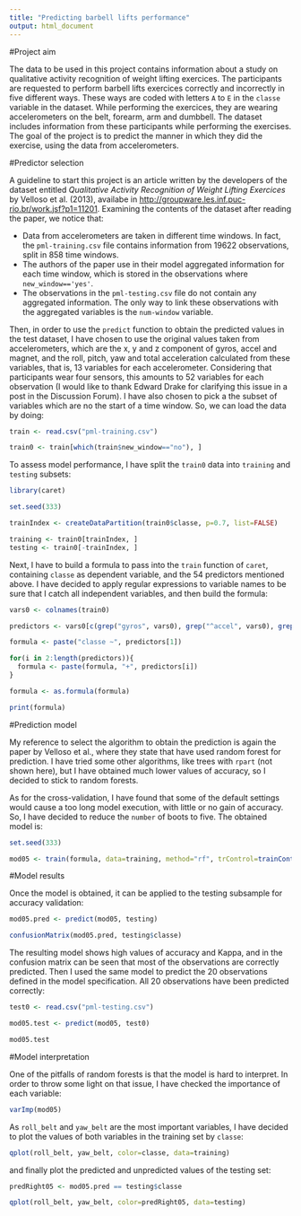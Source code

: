```yaml
---
title: "Predicting barbell lifts performance"
output: html_document
---
```


#Project aim

The data to be used in this project contains information about a study on qualitative activity recognition of weight lifting exercices. The participants are requested to perform barbell lifts exercices correctly and incorrectly in five different ways. These ways are coded with letters `A` to `E` in the `classe` variable in the dataset. While performing the exercices, they are wearing accelerometers on the belt, forearm, arm and dumbbell. The dataset includes information from these participants while performing the exercises. The goal of the project is to predict the manner in which they did the exercise, using the data from accelerometers.

#Predictor selection

A guideline to start this project is an article written by the developers of the dataset entitled *Qualitative Activity Recognition of Weight Lifting Exercices* by Velloso et al. (2013), availabe in <http://groupware.les.inf.puc-rio.br/work.jsf?p1=11201>. Examining the contents of the dataset after reading the paper, we notice that:

* Data from accelerometers are taken in different time windows. In fact, the `pml-training.csv` file contains information from 19622 observations, split in 858 time windows.
* The authors of the paper use in their model aggregated information for each time window, which is stored in the observations where `new_window=='yes'`.
* The observations in the `pml-testing.csv` file do not contain any aggregated information. The only way to link these observations with the aggregated variables is the `num-window` variable.

Then, in order to use the `predict` function to obtain the predicted values in the test dataset, I have chosen to use the original values taken from accelerometers, which are the x, y and z component of gyros, accel and magnet, and the roll, pitch, yaw and total acceleration calculated from these variables, that is, 13 variables for each accelerometer. Considering that participants wear four sensors, this amounts to 52 variables for each observation (I would like to thank Edward Drake for clarifying this issue in a post in the Discussion Forum). I have also chosen to pick a the subset of variables which are no the start of a time window. So, we can load the data by doing:

```r
train <- read.csv("pml-training.csv")

train0 <- train[which(train$new_window=="no"), ]
```

To assess model performance, I have split the `train0` data into `training` and `testing` subsets:

```r
library(caret)

set.seed(333)

trainIndex <- createDataPartition(train0$classe, p=0.7, list=FALSE)

training <- train0[trainIndex, ]
testing <- train0[-trainIndex, ]
```

Next, I have to build a formula to pass into the `train` function of  `caret`, containing `classe` as dependent variable, and the 54 predictors mentioned above. I have decided to apply regular expressions to variable names to be sure that I catch all independent variables, and then build the formula:

```r
vars0 <- colnames(train0)

predictors <- vars0[c(grep("gyros", vars0), grep("^accel", vars0), grep("magnet", vars0), grep("^roll", vars0), grep("^pitch", vars0), grep("^yaw", vars0), grep("^total", vars0))]

formula <- paste("classe ~", predictors[1])

for(i in 2:length(predictors)){
  formula <- paste(formula, "+", predictors[i])
}

formula <- as.formula(formula)

print(formula)
```

#Prediction model

My reference to select the algorithm to obtain the prediction is again the paper by Velloso et al., where they state that have used random forest for prediction. I have tried some other algorithms, like trees with `rpart` (not shown here), but I have obtained much lower values of accuracy, so I decided to stick to random forests.

As for the cross-validation, I have found that some of the default settings would cause a too long model execution, with little or no gain of accuracy. So, I have decided to reduce the `number` of boots to five. The obtained model is:

```r
set.seed(333)

mod05 <- train(formula, data=training, method="rf", trControl=trainControl(number=5), prox=TRUE)
```

#Model results

Once the model is obtained, it can be applied to the testing subsample for accuracy validation:

```r
mod05.pred <- predict(mod05, testing)

confusionMatrix(mod05.pred, testing$classe)
```

The resulting model shows high values of accuracy and Kappa, and in the confusion matrix can be seen that most of the observations are correctly predicted. Then I used the same model to predict the 20 observations defined in the model specification. All 20 observations have been predicted correctly:

```r
test0 <- read.csv("pml-testing.csv")

mod05.test <- predict(mod05, test0)

mod05.test
```

#Model interpretation

One of the pitfalls of random forests is that the model is hard to interpret. In order to throw some light on that issue, I have checked the importance of each variable:

```r
varImp(mod05)
```

As `roll_belt` and `yaw_belt` are the most important variables, I have decided to plot the values of both variables in the training set by `classe`:

```r
qplot(roll_belt, yaw_belt, color=classe, data=training)
```

and finally plot the predicted and unpredicted values of the testing set:

```r
predRight05 <- mod05.pred == testing$classe

qplot(roll_belt, yaw_belt, color=predRight05, data=testing)
```
